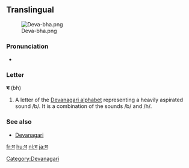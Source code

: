 {{also|म}}
==Translingual==
[[File:Deva-bha.png|thumb]]

===Pronunciation===
* {{IPA|/bʱə/}}

===Letter===
'''भ''' (bh)

# A letter of the [[Devanagari alphabet]] representing a heavily aspirated sound /b/.  It is a combination of the sounds /b/ and /h/.

===See also===
* [[w:Devanagari|Devanagari]]

[[Category:Devanagari]]

[[fr:भ]]
[[hu:भ]]
[[nl:भ]]
[[ja:भ]]